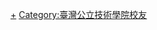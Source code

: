 {{Catnav|人物|校友|大學校友|台灣大專院校校友}}
{{Catmore|國立臺灣戲曲學院}}

[[Category:國立臺灣戲曲學院|+]]
[[Category:臺灣公立技術學院校友|Category:臺灣公立技術學院校友]]